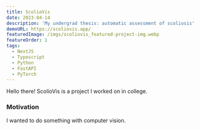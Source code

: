 ```yaml
---
title: ScolioVis
date: 2023-04-14
description: 'My undergrad thesis: automatic assessment of scoliosis'
demoURL: https://scoliovis.app/
featuredImage: /imgs/scoliovis_featured-project-img.webp
featureOrder: 1
tags:
  - NextJS
  - Typescript
  - Python
  - FastAPI
  - PyTorch
---
```


Hello there! ScolioVis is a project I worked on in college.

### Motivation

I wanted to do something with computer vision.
